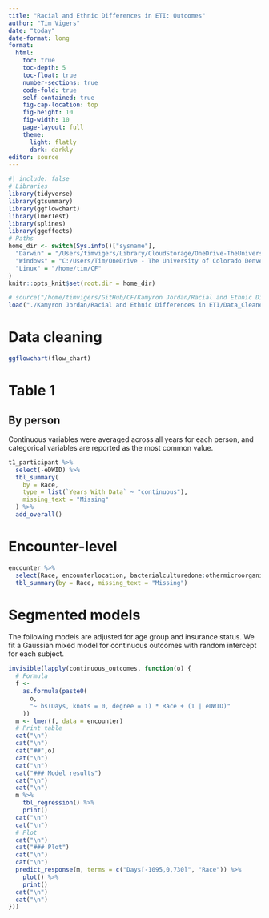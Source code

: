 ```yaml
---
title: "Racial and Ethnic Differences in ETI: Outcomes"
author: "Tim Vigers"
date: "today"
date-format: long
format:
  html:
    toc: true
    toc-depth: 5
    toc-float: true
    number-sections: true
    code-fold: true
    self-contained: true
    fig-cap-location: top
    fig-height: 10
    fig-width: 10
    page-layout: full
    theme:
      light: flatly
      dark: darkly
editor: source
---
```


```r
#| include: false
# Libraries
library(tidyverse)
library(gtsummary)
library(ggflowchart)
library(lmerTest)
library(splines)
library(ggeffects)
# Paths
home_dir <- switch(Sys.info()["sysname"],
  "Darwin" = "/Users/timvigers/Library/CloudStorage/OneDrive-TheUniversityofColoradoDenver/Vigers/CF",
  "Windows" = "C:/Users/Tim/OneDrive - The University of Colorado Denver/Vigers/CF",
  "Linux" = "/home/tim/CF"
)
knitr::opts_knit$set(root.dir = home_dir)
```

```r
# source("/home/timvigers/GitHub/CF/Kamyron Jordan/Racial and Ethnic Differences in ETI/create_outcomes_dataset.R")
load("./Kamyron Jordan/Racial and Ethnic Differences in ETI/Data_Cleaned/outcomes_dataset.RData")
```

# Data cleaning

```r
ggflowchart(flow_chart)
```

# Table 1

## By person

Continuous variables were averaged across all years for each person, and categorical variables are reported as the most common value.

```r
t1_participant %>%
  select(-eDWID) %>%
  tbl_summary(
    by = Race,
    type = list(`Years With Data` ~ "continuous"),
    missing_text = "Missing"
  ) %>%
  add_overall()
```

# Encounter-level

```r
encounter %>%
  select(Race, encounterlocation, bacterialculturedone:othermicroorganisms1) %>%
  tbl_summary(by = Race, missing_text = "Missing")
```

# Segmented models

The following models are adjusted for age group and insurance status. We fit a Gaussian mixed model for continuous outcomes with random intercept for each subject.

```r
invisible(lapply(continuous_outcomes, function(o) {
  # Formula
  f <-
    as.formula(paste0(
      o,
      "~ bs(Days, knots = 0, degree = 1) * Race + (1 | eDWID)"
    ))
  m <- lmer(f, data = encounter)
  # Print table
  cat("\n")
  cat("\n")
  cat("##",o)
  cat("\n")
  cat("\n")
  cat("### Model results")
  cat("\n")
  cat("\n")
  m %>%
    tbl_regression() %>%
    print()
  cat("\n")
  cat("\n")
  # Plot
  cat("\n")
  cat("### Plot")
  cat("\n")
  cat("\n")
  predict_response(m, terms = c("Days[-1095,0,730]", "Race")) %>% 
    plot() %>%
    print()
  cat("\n")
  cat("\n")
}))
```
